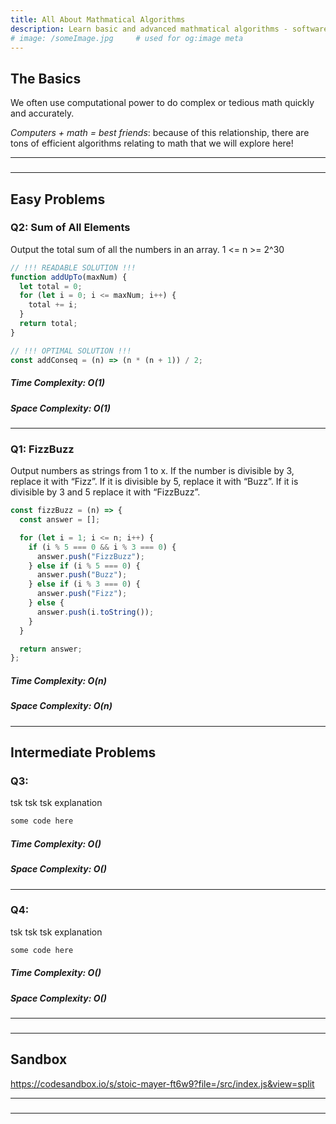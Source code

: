 ```yaml
---
title: All About Mathmatical Algorithms
description: Learn basic and advanced mathmatical algorithms - software development.
# image: /someImage.jpg     # used for og:image meta
---
```


## The Basics

We often use computational power to do complex
or tedious math quickly and accurately.

_Computers + math = best friends_: because of this relationship, there are tons of efficient algorithms
relating to math that we will explore here!

<!-- https://www.geeksforgeeks.org/mathematical-algorithms/ -->

---

###

---

## Easy Problems

### Q2: Sum of All Elements

Output the total sum of all the numbers in an array. 1 <= n >= 2^30

```js
// !!! READABLE SOLUTION !!!
function addUpTo(maxNum) {
  let total = 0;
  for (let i = 0; i <= maxNum; i++) {
    total += i;
  }
  return total;
}

// !!! OPTIMAL SOLUTION !!!
const addConseq = (n) => (n * (n + 1)) / 2;
```

##### Time Complexity: O(1)

##### Space Complexity: O(1)

---

### Q1: FizzBuzz

Output numbers as strings from 1 to x. If the number is divisible by 3, replace it with “Fizz”.
If it is divisible by 5, replace it with “Buzz”. If it is divisible by 3 and 5 replace it with “FizzBuzz”.

```js
const fizzBuzz = (n) => {
  const answer = [];

  for (let i = 1; i <= n; i++) {
    if (i % 5 === 0 && i % 3 === 0) {
      answer.push("FizzBuzz");
    } else if (i % 5 === 0) {
      answer.push("Buzz");
    } else if (i % 3 === 0) {
      answer.push("Fizz");
    } else {
      answer.push(i.toString());
    }
  }

  return answer;
};
```

##### Time Complexity: O(n)

##### Space Complexity: O(n)

---

## Intermediate Problems

### Q3:

tsk tsk tsk explanation

```js
some code here

```

##### Time Complexity: O()

##### Space Complexity: O()

---

### Q4:

tsk tsk tsk explanation

```js
some code here

```

##### Time Complexity: O()

##### Space Complexity: O()

---

###

---

## Sandbox

https://codesandbox.io/s/stoic-mayer-ft6w9?file=/src/index.js&view=split

---

###

---

<!-- ## Advanced Mathmatical Algos -->
